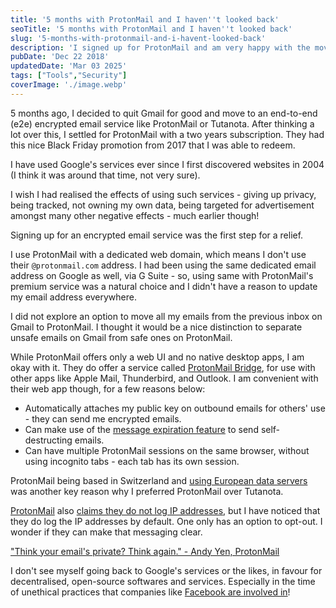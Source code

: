 ```yaml
---
title: '5 months with ProtonMail and I haven''t looked back'
seoTitle: '5 months with ProtonMail and I haven''t looked back'
slug: '5-months-with-protonmail-and-i-havent-looked-back'
description: 'I signed up for ProtonMail and am very happy with the move. Encrypted, decentralized, open-source choices resonate with me over corporate alternatives.'
pubDate: 'Dec 22 2018'
updatedDate: 'Mar 03 2025'
tags: ["Tools","Security"]
coverImage: './image.webp'
---
```


5 months ago, I decided to quit Gmail for good and move to an end-to-end (e2e) encrypted email service like ProtonMail or Tutanota. After thinking a lot over this, I settled for ProtonMail with a two years subscription. They had this nice Black Friday promotion from 2017 that I was able to redeem.


I have used Google's services ever since I first discovered websites in 2004 (I think it was around that time, not very sure).


I wish I had realised the effects of using such services - giving up privacy, being tracked, not owning my own data, being targeted for advertisement amongst many other negative effects - much earlier though!


Signing up for an encrypted email service was the first step for a relief.


I use ProtonMail with a dedicated web domain, which means I don't use their `@protonmail.com` address. I had been using the same dedicated email address on Google as well, via G Suite - so, using same with ProtonMail's premium service was a natural choice and I didn't have a reason to update my email address everywhere.


I did not explore an option to move all my emails from the previous inbox on Gmail to ProtonMail. I thought it would be a nice distinction to separate unsafe emails on Gmail from safe ones on ProtonMail.


While ProtonMail offers only a web UI and no native desktop apps, I am okay with it. They do offer a service called [ProtonMail Bridge](https://protonmail.com/bridge/), for use with other apps like Apple Mail, Thunderbird, and Outlook. I am convenient with their web app though, for a few reasons below:

- Automatically attaches my public key on outbound emails for others' use - they can send me encrypted emails.
- Can make use of the [message expiration feature](https://protonmail.com/security-details) to send self-destructing emails.
- Can have multiple ProtonMail sessions on the same browser, without using incognito tabs - each tab has its own session.

ProtonMail being based in Switzerland and [using European data servers](https://protonmail.com/blog/protonmail-vs-gmail-security/) was another key reason why I preferred ProtonMail over Tutanota.


[ProtonMail](https://protonmail.com/) also [claims they do not log IP addresses](https://protonmail.com/blog/protonmail-vs-gmail-security/), but I have noticed that they do log the IP addresses by default. One only has an option to opt-out. I wonder if they can make that messaging clear.


["Think your email's private? Think again." - Andy Yen, ProtonMail](https://www.ted.com/talks/andy_yen_think_your_email_s_private_think_again)


I don't see myself going back to Google's services or the likes, in favour for decentralised, open-source softwares and services. Especially in the time of unethical practices that companies like [Facebook are involved in](https://pauljacobson.me/2018/12/19/facebook-messages-arent-so-private-after-all/)!

